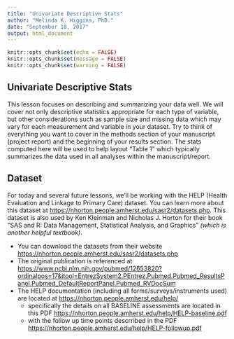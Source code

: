 ```yaml
---
title: "Univariate Descriptive Stats"
author: "Melinda K. Higgins, PhD."
date: "September 18, 2017"
output: html_document
---
```


```r
knitr::opts_chunk$set(echo = FALSE)
knitr::opts_chunk$set(message = FALSE)
knitr::opts_chunk$set(warning = FALSE)
```

## Univariate Descriptive Stats

This lesson focuses on describing and summarizing your data well. We will cover not only descriptive statistics appropriate for each type of variable, but other considerations such as sample size and missing data which may vary for each measurement and variable in your dataset. Try to think of everything you want to cover in the methods section of your manuscript (project report) and the beginning of your results section. The stats computed here will be used to help layout "Table 1" which typically summarizes the data used in all analyses within the manuscript/report.

## Dataset 

For today and several future lessons, we'll be working with the HELP (Health Evaluation and Linkage to Primary Care) dataset. You can learn more about this dataset at [https://nhorton.people.amherst.edu/sasr2/datasets.php](https://nhorton.people.amherst.edu/sasr2/datasets.php). This dataset is also used by Ken Kleinman and Nicholas J. Horton for their book "SAS and R: Data Management, Statistical Analysis, and Graphics" _(which is another helpful textbook)_.

* You can download the datasets from their website [https://nhorton.people.amherst.edu/sasr2/datasets.php](https://nhorton.people.amherst.edu/sasr2/datasets.php)
* The original publication is referenced at [https://www.ncbi.nlm.nih.gov/pubmed/12653820?ordinalpos=17&itool=EntrezSystem2.PEntrez.Pubmed.Pubmed_ResultsPanel.Pubmed_DefaultReportPanel.Pubmed_RVDocSum](https://www.ncbi.nlm.nih.gov/pubmed/12653820?ordinalpos=17&itool=EntrezSystem2.PEntrez.Pubmed.Pubmed_ResultsPanel.Pubmed_DefaultReportPanel.Pubmed_RVDocSum)
* The HELP documentation (including all forms/surveys/instruments used) are located at [https://nhorton.people.amherst.edu/help/](https://nhorton.people.amherst.edu/help/)
    - specifically the details on all BASELINE assessments are located in this PDF [https://nhorton.people.amherst.edu/help/HELP-baseline.pdf](https://nhorton.people.amherst.edu/help/HELP-baseline.pdf)
    - with the follow up time points descrribed in the PDF [https://nhorton.people.amherst.edu/help/HELP-followup.pdf](https://nhorton.people.amherst.edu/help/HELP-followup.pdf)